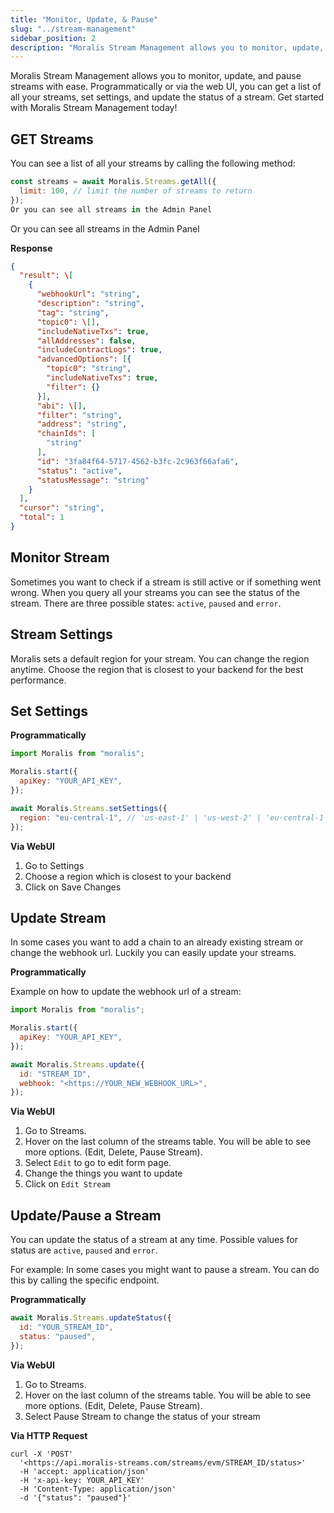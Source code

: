 ```yaml
---
title: "Monitor, Update, & Pause"
slug: "../stream-management"
sidebar_position: 2
description: "Moralis Stream Management allows you to monitor, update, and pause streams with ease. Programmatically or via the web UI, you can get a list of all your streams, set settings, and update the status of a stream. Get started with Moralis Stream Management today!"
---
```


Moralis Stream Management allows you to monitor, update, and pause streams with ease. Programmatically or via the web UI, you can get a list of all your streams, set settings, and update the status of a stream. Get started with Moralis Stream Management today!

## GET Streams

You can see a list of all your streams by calling the following method:

```javascript
const streams = await Moralis.Streams.getAll({
  limit: 100, // limit the number of streams to return
});
Or you can see all streams in the Admin Panel
```

Or you can see all streams in the Admin Panel

**Response**

```json
{
  "result": \[
    {
      "webhookUrl": "string",
      "description": "string",
      "tag": "string",
      "topic0": \[],
      "includeNativeTxs": true,
      "allAddresses": false,
      "includeContractLogs": true,
      "advancedOptions": [{
        "topic0": "string",
        "includeNativeTxs": true,
        "filter": {}
      }],
      "abi": \[],
      "filter": "string",
      "address": "string",
      "chainIds": [
        "string"
      ],
      "id": "3fa84f64-5717-4562-b3fc-2c963f66afa6",
      "status": "active",
      "statusMessage": "string"
    }
  ],
  "cursor": "string",
  "total": 1
}
```

## Monitor Stream

Sometimes you want to check if a stream is still active or if something went wrong. When you query all your streams you can see the status of the stream. There are three possible states: `active`, `paused` and `error`.

## Stream Settings

Moralis sets a default region for your stream. You can change the region anytime. Choose the region that is closest to your backend for the best performance.

## Set Settings

**Programmatically**

```javascript
import Moralis from "moralis";

Moralis.start({
  apiKey: "YOUR_API_KEY",
});

await Moralis.Streams.setSettings({
  region: "eu-central-1", // 'us-east-1' | 'us-west-2' | 'eu-central-1'
});
```

**Via WebUI**

1. Go to Settings
2. Choose a region which is closest to your backend
3. Click on Save Changes

## Update Stream

In some cases you want to add a chain to an already existing stream or change the webhook url. Luckily you can easily update your streams.

**Programmatically**

Example on how to update the webhook url of a stream:

```javascript
import Moralis from "moralis";

Moralis.start({
  apiKey: "YOUR_API_KEY",
});

await Moralis.Streams.update({
  id: "STREAM_ID",
  webhook: "<https://YOUR_NEW_WEBHOOK_URL>",
});
```

**Via WebUI**

1. Go to Streams.
2. Hover on the last column of the streams table. You will be able to see more options. (Edit, Delete, Pause Stream).
3. Select `Edit` to go to edit form page.
4. Change the things you want to update
5. Click on `Edit Stream`

## Update/Pause a Stream

You can update the status of a stream at any time. Possible values for status are `active`, `paused` and `error`.

For example: In some cases you might want to pause a stream. You can do this by calling the specific endpoint.

**Programmatically**

```javascript
await Moralis.Streams.updateStatus({
  id: "YOUR_STREAM_ID",
  status: "paused",
});
```

**Via WebUI**

1. Go to Streams.
2. Hover on the last column of the streams table. You will be able to see more options. (Edit, Delete, Pause Stream).
3. Select Pause Stream to change the status of your stream

**Via HTTP Request**

```curl
curl -X 'POST'
  '<https://api.moralis-streams.com/streams/evm/STREAM_ID/status>'
  -H 'accept: application/json'
  -H 'x-api-key: YOUR_API_KEY'
  -H 'Content-Type: application/json'
  -d '{"status": "paused"}'
```
